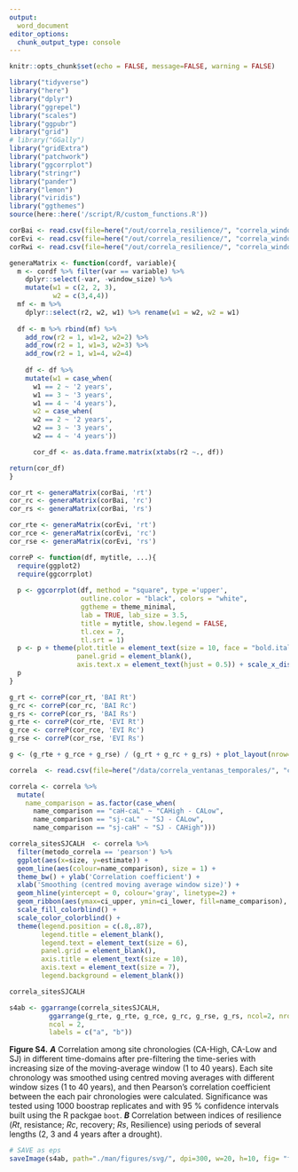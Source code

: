 ```yaml
---
output: 
  word_document
editor_options: 
  chunk_output_type: console
---
```


```r
knitr::opts_chunk$set(echo = FALSE, message=FALSE, warning = FALSE)
```

```r
library("tidyverse")
library("here")
library("dplyr")
library("ggrepel")
library("scales")
library("ggpubr")
library("grid")
# library("GGally")
library("gridExtra")
library("patchwork")
library("ggcorrplot")
library("stringr")
library("pander")
library("lemon")
library("viridis")
library("ggthemes")
source(here::here('/script/R/custom_functions.R'))
```

```r
corBai <- read.csv(file=here("/out/correla_resilience/", "correla_window_size.csv"), header = TRUE)
corEvi <- read.csv(file=here("/out/correla_resilience/", "correla_window_size_evi.csv"), header = TRUE)
corRwi <- read.csv(file=here("/out/correla_resilience/", "correla_window_size_rwi.csv"), header = TRUE)

generaMatrix <- function(cordf, variable){ 
  m <- cordf %>% filter(var == variable) %>% 
    dplyr::select(-var, -window_size) %>% 
    mutate(w1 = c(2, 2, 3), 
           w2 = c(3,4,4)) 
  mf <- m %>% 
    dplyr::select(r2, w2, w1) %>% rename(w1 = w2, w2 = w1)
  
  df <- m %>% rbind(mf) %>% 
    add_row(r2 = 1, w1=2, w2=2) %>% 
    add_row(r2 = 1, w1=3, w2=3) %>% 
    add_row(r2 = 1, w1=4, w2=4) 
  
    df <- df %>% 
    mutate(w1 = case_when(
      w1 == 2 ~ '2 years',
      w1 == 3 ~ '3 years',
      w1 == 4 ~ '4 years'),
      w2 = case_when(
      w2 == 2 ~ '2 years',
      w2 == 3 ~ '3 years',
      w2 == 4 ~ '4 years'))

      cor_df <- as.data.frame.matrix(xtabs(r2 ~., df))

return(cor_df)
}

cor_rt <- generaMatrix(corBai, 'rt')
cor_rc <- generaMatrix(corBai, 'rc')
cor_rs <- generaMatrix(corBai, 'rs') 

cor_rte <- generaMatrix(corEvi, 'rt')
cor_rce <- generaMatrix(corEvi, 'rc')
cor_rse <- generaMatrix(corEvi, 'rs')
```

```r
correP <- function(df, mytitle, ...){
  require(ggplot2)
  require(ggcorrplot) 
  
  p <- ggcorrplot(df, method = "square", type ='upper', 
                  outline.color = "black", colors = "white",
                  ggtheme = theme_minimal, 
                  lab = TRUE, lab_size = 3.5,
                  title = mytitle, show.legend = FALSE, 
                  tl.cex = 7,
                  tl.srt = 1)
  p <- p + theme(plot.title = element_text(size = 10, face = "bold.italic"),
                 panel.grid = element_blank(),
                 axis.text.x = element_text(hjust = 0.5)) + scale_x_discrete(position = "top") 
  p      
}
```

```r
g_rt <- correP(cor_rt, 'BAI Rt')
g_rc <- correP(cor_rc, 'BAI Rc')
g_rs <- correP(cor_rs, 'BAI Rs')
g_rte <- correP(cor_rte, 'EVI Rt')
g_rce <- correP(cor_rce, 'EVI Rc')
g_rse <- correP(cor_rse, 'EVI Rs')

g <- (g_rte + g_rce + g_rse) / (g_rt + g_rc + g_rs) + plot_layout(nrow=2) + plot_annotation(tag_levels = c('a'))
```

```r
correla  <- read.csv(file=here("/data/correla_ventanas_temporales/", "correla_chronos.csv"), header = TRUE)

correla <- correla %>% 
  mutate(
    name_comparison = as.factor(case_when(
      name_comparison == "caH-caL" ~ "CAHigh - CALow",
      name_comparison == "sj-caL" ~ "SJ - CALow",
      name_comparison == "sj-caH" ~ "SJ - CAHigh")))
```

```r
correla_sitesSJCALH  <- correla %>% 
  filter(metodo_correla == 'pearson') %>%
  ggplot(aes(x=size, y=estimate)) + 
  geom_line(aes(colour=name_comparison), size = 1) + 
  theme_bw() + ylab('Correlation coefficient') +
  xlab('Smoothing (centred moving average window size)') + 
  geom_hline(yintercept = 0, colour='gray', linetype=2) + 
  geom_ribbon(aes(ymax=ci_upper, ymin=ci_lower, fill=name_comparison), alpha=0.3) + 
  scale_fill_colorblind() + 
  scale_color_colorblind() +
  theme(legend.position = c(.8,.87), 
        legend.title = element_blank(), 
        legend.text = element_text(size = 6),
        panel.grid = element_blank(), 
        axis.title = element_text(size = 10), 
        axis.text = element_text(size = 7),
        legend.background = element_blank())
```

```r
correla_sitesSJCALH
```

```r
s4ab <- ggarrange(correla_sitesSJCALH,
          ggarrange(g_rte, g_rte, g_rce, g_rc, g_rse, g_rs, ncol=2, nrow=3), 
          ncol = 2,
          labels = c("a", "b"))
```

**Figure S4.** ***A*** Correlation among site chronologies (CA-High, CA-Low and SJ) in different time-domains after pre-filtering the time-series with increasing size of the moving-average window (1 to 40 years). Each site chronology was smoothed using centred moving averages with different window sizes (1 to 40 years), and then Pearson's correlation coefficient between the each pair chronologies were calculated. Significance was tested using 1000 boostrap replicates and with 95 % confidence intervals built using the R packgae `boot`. ***B*** Correlation between indices of resilience (*Rt*, resistance; *Rc*, recovery; *Rs*, Resilience) using periods of several lengths (2, 3 and 4 years after a drought). 

```r
# SAVE as eps 
saveImage(s4ab, path="./man/figures/svg/", dpi=300, w=20, h=10, fig= "fig_s4ab", u = "cm")
```







